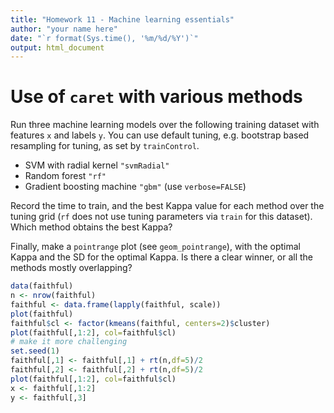 ```yaml
---
title: "Homework 11 - Machine learning essentials"
author: "your name here"
date: "`r format(Sys.time(), '%m/%d/%Y')`"
output: html_document
---
```


# Use of `caret` with various methods

Run three machine learning models over the following training dataset
with features `x` and labels `y`. You can use default tuning, e.g.
bootstrap based resampling for tuning, as set by `trainControl`.

* SVM with radial kernel `"svmRadial"`
* Random forest `"rf"`
* Gradient boosting machine `"gbm"` (use `verbose=FALSE`)

Record the time to train, and the best Kappa value for each method
over the tuning grid (`rf` does not use tuning parameters via
`train` for this dataset). Which method obtains the best Kappa?

Finally, make a `pointrange` plot (see `geom_pointrange`), with the
optimal Kappa and the SD for the optimal Kappa. Is there a clear
winner, or all the methods mostly overlapping?

```r
data(faithful)
n <- nrow(faithful)
faithful <- data.frame(lapply(faithful, scale))
plot(faithful)
faithful$cl <- factor(kmeans(faithful, centers=2)$cluster)
plot(faithful[,1:2], col=faithful$cl)
# make it more challenging
set.seed(1)
faithful[,1] <- faithful[,1] + rt(n,df=5)/2
faithful[,2] <- faithful[,2] + rt(n,df=5)/2
plot(faithful[,1:2], col=faithful$cl)
x <- faithful[,1:2]
y <- faithful[,3]
```

